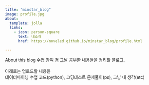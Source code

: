 ```yaml
---
title: "minstar_blog"
image: profile.jpg
about:
  template: jolla
  links:
    - icon: person-square
      text: 내소개
      href: https://noveled.github.io/minstar_blog/profile.html

---
```

About this blog
수업 참여 겸 그날 공부한 내용들을 정리할 블로그.<br>
<br>
아래로는 업로드할 내용들<br>
데이터마이닝 수업 코드(python), 코딩테스트 문제풀이(ps), 그냥 내 생각(etc)<br>